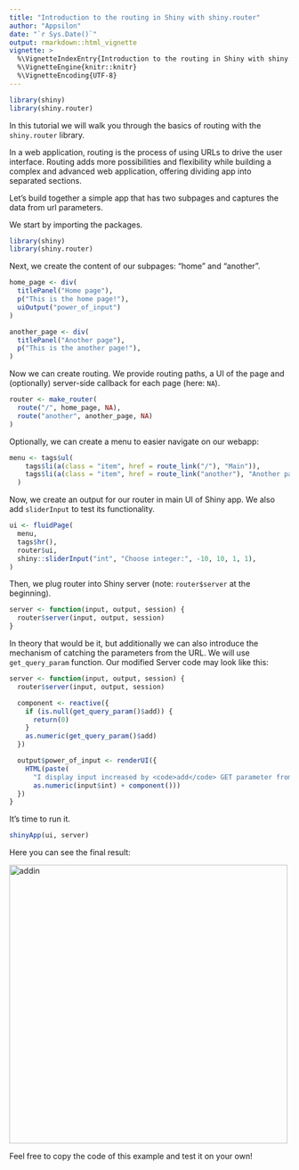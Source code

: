```yaml
---
title: "Introduction to the routing in Shiny with shiny.router"
author: "Appsilon"
date: "`r Sys.Date()`"
output: rmarkdown::html_vignette
vignette: >
  %\VignetteIndexEntry{Introduction to the routing in Shiny with shiny.router}
  %\VignetteEngine{knitr::knitr}
  %\VignetteEncoding{UTF-8}
---
```


```r
library(shiny)
library(shiny.router)
```

In this tutorial we will walk you through the basics of routing with the `shiny.router` library.

In a web application, routing is the process of using URLs to drive the user interface. Routing adds more possibilities and flexibility while building a complex and advanced web application, offering dividing app into separated sections.

Let's build together a simple app that has two subpages and captures the data from url parameters.

We start by importing the packages.

```r
library(shiny)
library(shiny.router)
```

Next, we create the content of our subpages: "home" and "another".

```r
home_page <- div(
  titlePanel("Home page"),
  p("This is the home page!"),
  uiOutput("power_of_input")
)

another_page <- div(
  titlePanel("Another page"),
  p("This is the another page!"),
)
```

Now we can create routing. We provide routing paths, a UI of the page and (optionally) server-side callback for each page (here: `NA`).

```r
router <- make_router(
  route("/", home_page, NA),
  route("another", another_page, NA)
)
```

Optionally, we can create a menu to easier navigate on our webapp:

```r
menu <- tags$ul(
    tags$li(a(class = "item", href = route_link("/"), "Main")),
    tags$li(a(class = "item", href = route_link("another"), "Another page")),
  )
```

Now, we create an output for our router in main UI of Shiny app. We also add `sliderInput` to test its
functionality.

```r
ui <- fluidPage(
  menu,
  tags$hr(),
  router$ui,
  shiny::sliderInput("int", "Choose integer:", -10, 10, 1, 1),
)
```

Then, we plug router into Shiny server (note: `router$server` at the beginning).

```r
server <- function(input, output, session) {
  router$server(input, output, session)
}
```

In theory that would be it, but additionally we can also introduce the mechanism
of catching the parameters from the URL. We will use `get_query_param` function.
Our modified Server code may look like this:

```r
server <- function(input, output, session) {
  router$server(input, output, session)

  component <- reactive({
    if (is.null(get_query_param()$add)) {
      return(0)
    }
    as.numeric(get_query_param()$add)
  })

  output$power_of_input <- renderUI({
    HTML(paste(
      "I display input increased by <code>add</code> GET parameter from app url and pass result to <code>output$power_of_input</code>: ",
      as.numeric(input$int) + component()))
  })
}
```

It's time to run it.

```r
shinyApp(ui, server)
```

Here you can see the final result:

<img src="images/router_demo1.gif" alt="addin" width="500"/>

Feel free to copy the code of this example and test it on your own!
